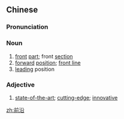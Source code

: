 ==Chinese==
{{zh-forms}}

===Pronunciation===
{{zh-pron
|m=qiányán
|c=cin4 jyun4
|mn=qz,xm,zz:chiân-iân
|cat=n,a
}}

===Noun===
{{zh-noun}}

# [[front]] [[part]]; front [[section]]
# [[forward]] [[position]]; [[front line]] {{gloss|in military terminology}}
# [[leading]] position

===Adjective===
{{zh-adj}}

# [[state-of-the-art]]; [[cutting-edge]]; [[innovative]]

[[zh:前沿]]